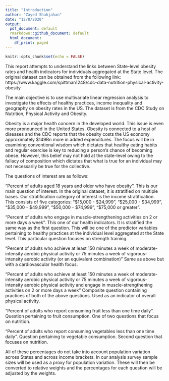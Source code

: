 ---
title: "Introduction"
author: "Zayed Shahjahan"
date: "12/8/2020"
output:
  pdf_document: default
  rmarkdown::github_document: default
  html_document:
    df_print: paged
---

```{r setup, include=FALSE}
knitr::opts_chunk$set(echo = FALSE)
```

This report attempts to understand the links between State-level obesity rates and health indicators for individuals aggregated at the State level. The original dataset can be obtained from the following link: https://www.kaggle.com/spittman1248/cdc-data-nutrition-physical-activity-obesity

The main objective is to use multivariate linear regression analysis to investigate the effects of healthy practices, income inequality and geography on obesity rates in the US. The dataset is from the CDC Study on Nutrition, Physical Activity and Obesity. 

Obesity is a major health concern in the developed world. This issue is even more pronounced in the United States. Obesity is connected to a host of diseases and the CDC reports that the obesity costs the US economy approximately $149Bn more in added expenditures. The focus will be in examining conventional wisdom which dictates that healthy eating habits and regular exercise is key to reducing a person’s chance of becoming obese. However, this belief may not hold at the state-level owing to the fallacy of composition which dictates that what is true for an individual may not necessarily be true for the collective.

The questions of interest are as follows:

"Percent of adults aged 18 years and older who have obesity". This is our main question of interest. In the original dataset, it is stratified on multiple bases. Our stratification category of interest is the income stratification. This consists of five categories: "$15,000 - $24,999", "$25,000 - $34,999", "$35,000 - $49,999", "$50,000 - $74,999", "$75,000 or greater". 

"Percent of adults who engage in muscle-strengthening activities on 2 or more days a week". This one of our health indicators. It is stratified the same way as the first question. This will be one of the predictor variables pertaining to healthy practices at the individual level aggregated at the State level. This particular question focuses on strength training.

"Percent of adults who achieve at least 150 minutes a week of moderate-intensity aerobic physical activity or 75 minutes a week of vigorous-intensity aerobic activity (or an equivalent combination)" Same as above but with a cardiovascular health focus.

"Percent of adults who achieve at least 150 minutes a week of moderate-intensity aerobic physical activity or 75 minutes a week of vigorous-intensity aerobic physical activity and engage in muscle-strengthening activities on 2 or more days a week" Composite question containing practices of both of the above questions. Used as an indicator of overall physical activity.

"Percent of adults who report consuming fruit less than one time daily". Question pertaining to fruit consumption. One of two questions that focus on nutrition.

"Percent of adults who report consuming vegetables less than one time daily". Question pertaining to vegetable consumption. Second question that focuses on nutrition.

All of these percentages do not take into account population variation across States and across income brackets. In our analysis survey sample sizes will be used as a proxy for population variation. These will then be converted to relative weights and the percentages for each question will be adjusted by the weights. 



